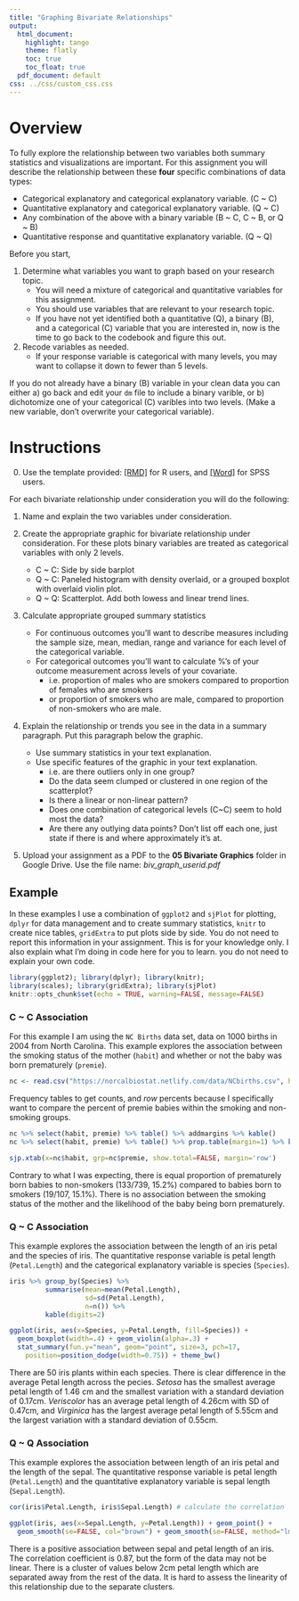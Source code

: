 ```yaml
---
title: "Graphing Bivariate Relationships"
output:
  html_document:
    highlight: tango
    theme: flatly
    toc: true
    toc_float: true
  pdf_document: default
css: ../css/custom_css.css
---
```


# Overview

To fully explore the relationship between two variables both summary statistics and visualizations are important. For this assignment you will describe the relationship between these **four** specific combinations of data types: 

* Categorical explanatory and categorical explanatory variable. (C ~ C)
* Quantitative explanatory and categorical explanatory variable. (Q ~ C)
* Any combination of the above with a binary variable (B ~ C, C ~ B, or Q ~ B)
* Quantitative response and quantitative explanatory variable. (Q ~ Q)



Before you start, 

1. Determine what variables you want to graph based on your research topic. 
    * You will need a mixture of categorical and quantitative variables for this assignment. 
    * You should use variables that are relevant to your research topic. 
    * If you have not yet identified both a quantitative (Q), a binary (B), and a categorical (C) variable that you are interested in, now is the time to go back to the codebook and figure this out. 
2. Recode variables as needed. 
    * If your response variable is categorical with many levels, you may want to collapse it down to fewer than 5 levels. 

If you do not already have a binary (B) variable in your clean data you can either a) go back and edit your `dm` file to include a binary varible, or b) dichotomize one of your categorical (C) varibles into two levels. (Make a new variable, don't overwrite your categorical variable).   


# Instructions

0. Use the template provided: [[RMD]](05_bivariate_graphing_template.Rmd) for R users, and [[Word]](05_bivariate_graphing_template.docx) for SPSS users. 

For each bivariate relationship under consideration you will do the following: 

1. Name and explain the two variables under consideration. 

2. Create the appropriate graphic for bivariate relationship under consideration. For these plots binary variables are treated as categorical variables with only 2 levels. 
    * C ~ C: Side by side barplot
    * Q ~ C: Paneled histogram with density overlaid, or a grouped boxplot with overlaid violin plot. 
    * Q ~ Q: Scatterplot. Add both lowess and linear trend lines.

3. Calculate appropriate grouped summary statistics
    * For continuous outcomes you'll want to describe measures including the sample size, mean, median, range and variance for each level of the categorical variable. 
    * For categorical outcomes you'll want to calculate %'s of your outcome measurement across levels of your covariate. 
        - i.e. proportion of males who are smokers compared to proportion of females who are smokers
        - or proportion of smokers who are male, compared to proportion of non-smokers who are male. 

4. Explain the relationship or trends you see in the data in a summary paragraph. Put this paragraph below the graphic. 
    * Use summary statistics in your text explanation. 
    * Use specific features of the graphic in your text explanation.
        - i.e. are there outliers only in one group?
        - Do the data seem clumped or clustered in one region of the scatterplot? 
        - Is there a linear or non-linear pattern? 
        - Does one combination of categorical levels (C~C) seem to hold most the data? 
        - Are there any outlying data points? Don't list off each one, just state if there is and where approximately it's at. 

5. Upload your assignment as a PDF to the **05 Bivariate Graphics** folder in Google Drive. Use the file name: _biv_graph_userid.pdf_


## Example
In these examples I use a combination of `ggplot2` and `sjPlot` for plotting, `dplyr` for data management and to create summary statistics, `knitr` to create nice tables, `gridExtra` to put plots side by side. You do not need to report this information in your assignment. This is for your knowledge only. I also explain what I'm doing in code here for you to learn. you do not need to explain your own code. 
```r
library(ggplot2); library(dplyr); library(knitr); 
library(scales); library(gridExtra); library(sjPlot)
knitr::opts_chunk$set(echo = TRUE, warning=FALSE, message=FALSE)
```


### C ~ C Association
For this example I am using the `NC Births` data set, data on 1000 births in 2004 from North Carolina. 
This example explores the association between the smoking status of the mother (`habit`) and whether or not the baby was born prematurely (`premie`). 

```r
nc <- read.csv("https://norcalbiostat.netlify.com/data/NCbirths.csv", header=TRUE)
```

Frequency tables to get counts, and _row_ percents because I specifically want to compare the percent of premie babies within the smoking and non-smoking groups. 
```r
nc %>% select(habit, premie) %>% table() %>% addmargins %>% kable()
nc %>% select(habit, premie) %>% table() %>% prop.table(margin=1) %>% kable(digits=3)
```

```r
sjp.xtab(x=nc$habit, grp=nc$premie, show.total=FALSE, margin='row')
```

Contrary to what I was expecting, there is equal proportion of prematurely born babies to non-smokers (133/739, 15.2%) compared to babies born to smokers (19/107, 15.1%). There is no association between the smoking status of the mother and the likelihood of the baby being born prematurely. 



### Q ~ C Association

This example explores the association between the length of an iris petal and the species of iris. The quantitative response variable is petal length (`Petal.Length`) and the categorical explanatory variable is species (`Species`). 

```r
iris %>% group_by(Species) %>% 
         summarise(mean=mean(Petal.Length), 
                   sd=sd(Petal.Length), 
                   n=n()) %>% 
         kable(digits=2)

ggplot(iris, aes(x=Species, y=Petal.Length, fill=Species)) + 
  geom_boxplot(width=.4) + geom_violin(alpha=.3) + 
  stat_summary(fun.y="mean", geom="point", size=3, pch=17, 
    position=position_dodge(width=0.75)) + theme_bw()
```

There are 50 iris plants within each species. There is clear difference in the average Petal length across the pecies. _Setosa_ has the smallest average petal length of 1.46 cm and the smallest variation with a standard deviation of 0.17cm.  _Veriscolor_ has an average petal length of 4.26cm with SD of 0.47cm, and _Virginica_ has the largest average petal length of 5.55cm and the largest variation with a standard deviation of 0.55cm.  

### Q ~ Q Association

This example explores the association between length of an iris petal and the length of the sepal. The quantitative response variable is petal length (`Petal.Length`) and the quantitative explanatory variable is sepal length (`Sepal.Length`).

```r
cor(iris$Petal.Length, iris$Sepal.Length) # calculate the correlation

ggplot(iris, aes(x=Sepal.Length, y=Petal.Length)) + geom_point() + 
  geom_smooth(se=FALSE, col="brown") + geom_smooth(se=FALSE, method="lm")
```

There is a positive association between sepal and petal length of an iris. The correlation coefficient is 0.87, but the form of the data may not be linear. There is a cluster of values below 2cm petal length which are separated away from the rest of the data. It is hard to assess the linearity of this relationship due to the separate clusters. 








